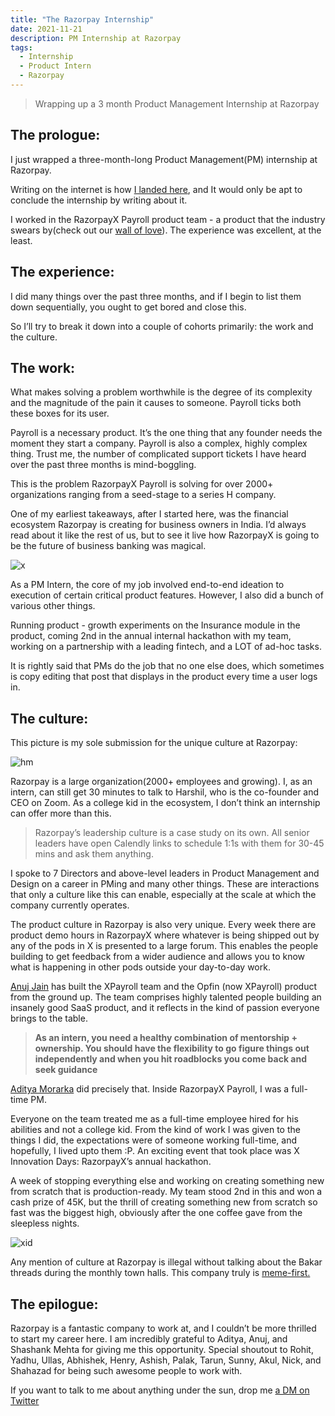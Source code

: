 ```yaml
---
title: "The Razorpay Internship"
date: 2021-11-21
description: PM Internship at Razorpay
tags:
  - Internship
  - Product Intern
  - Razorpay
---
```


> Wrapping up a 3 month Product Management Internship at Razorpay

## The prologue:

I just wrapped a three-month-long Product Management(PM) internship at Razorpay. 

Writing on the internet is how [I landed here](https://www.mananagarwal.in/landing-at-razorpay), and It would only be apt to conclude the internship by writing about it.

I worked in the RazorpayX Payroll product team - a product that the industry swears by(check out our [wall of love](https://razorpay.com/payroll/wall-of-love/)). The experience was excellent, at the least.

## The experience:

I did many things over the past three months, and if I begin to list them down sequentially, you ought to get bored and close this.

So I’ll try to break it down into a couple of cohorts primarily: the work and the culture.

## The work:

What makes solving a problem worthwhile is the degree of its complexity and the magnitude of the pain it causes to someone. Payroll ticks both these boxes for its user.

Payroll is a necessary product. It’s the one thing that any founder needs the moment they start a company. Payroll is also a complex, highly complex thing. Trust me, the number of complicated support tickets I have heard over the past three months is mind-boggling.

This is the problem RazorpayX Payroll is solving for over 2000+ organizations ranging from a seed-stage to a series H company.

One of my earliest takeaways, after I started here, was the financial ecosystem Razorpay is creating for business owners in India. I’d always read about it like the rest of us, but to see it live how RazorpayX is going to be the future of business banking was magical.

![x](./x.jpeg)

As a PM Intern, the core of my job involved end-to-end ideation to execution of certain critical product features. However, I also did a bunch of various other things.

Running product - growth experiments on the Insurance module in the product, coming 2nd in the annual internal hackathon with my team, working on a partnership with a leading fintech, and a LOT of ad-hoc tasks.

It is rightly said that PMs do the job that no one else does, which sometimes is copy editing that post that displays in the product every time a user logs in.

## The culture:

This picture is my sole submission for the unique culture at Razorpay:

![hm](./hm.jpeg)

Razorpay is a large organization(2000+ employees and growing). I, as an intern, can still get 30 minutes to talk to Harshil, who is the co-founder and CEO on Zoom. As a college kid in the ecosystem, I don’t think an internship can offer more than this.

> Razorpay’s leadership culture is a case study on its own. All senior leaders have open Calendly links to schedule 1:1s with them for 30-45 mins and ask them anything. 

I spoke to 7 Directors and above-level leaders in Product Management and Design on a career in PMing and many other things. These are interactions that only a culture like this can enable, especially at the scale at which the company currently operates.

The product culture in Razorpay is also very unique. Every week there are product demo hours in RazorpayX where whatever is being shipped out by any of the pods in X is presented to a large forum. This enables the people building to get feedback from a wider audience and allows you to know what is happening in other pods outside your day-to-day work.

[Anuj Jain](https://www.linkedin.com/in/anujjain1981) has built the XPayroll team and the Opfin (now XPayroll) product from the ground up. The team comprises highly talented people building an insanely good SaaS product, and it reflects in the kind of passion everyone brings to the table.

> **As an intern, you need a healthy combination of mentorship + ownership. You should have the flexibility to go figure things out independently and when you hit roadblocks you come back and seek guidance**

[Aditya Morarka](https://twitter.com/AdityaMorarka) did precisely that. Inside RazorpayX Payroll, I was a full-time PM.

Everyone on the team treated me as a full-time employee hired for his abilities and not a college kid. From the kind of work I was given to the things I did, the expectations were of someone working full-time, and hopefully, I lived upto them :P. An exciting event that took place was X Innovation Days: RazorpayX’s annual hackathon.

A week of stopping everything else and working on creating something new from scratch that is production-ready. My team stood 2nd in this and won a cash prize of 45K, but the thrill of creating something new from scratch so fast was the biggest high, obviously after the one coffee gave from the sleepless nights.

![xid](./xid.jpeg)

Any mention of culture at Razorpay is illegal without talking about the Bakar threads during the monthly town halls. This company truly is [meme-first.](https://twitter.com/shashankmehta05/status/1418545951858315272?s=20)

## The epilogue:

Razorpay is a fantastic company to work at, and I couldn’t be more thrilled to start my career here. I am incredibly grateful to Aditya, Anuj, and Shashank Mehta for giving me this opportunity. Special shoutout to Rohit, Yadhu, Ullas, Abhishek, Henry, Ashish, Palak, Tarun, Sunny, Akul, Nick, and Shahazad for being such awesome people to work with.

If you want to talk to me about anything under the sun, drop me [a DM on Twitter](https://twitter.com/manan_0308)

